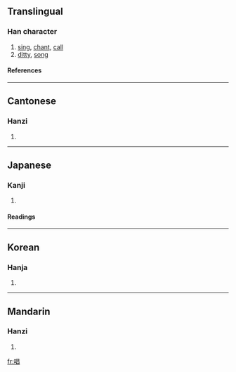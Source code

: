 ==Translingual==
===Han character===
{{Han char|rn=30|rad=口|as=08|sn=11|four=6606<sub>0</sub>|canj=口日日 (RAA)}}
# [[sing]], [[chant]], [[call]]
# [[ditty]], [[song]]
====References====
{{Han ref|kx=0193.210|dkj=03765|dj=0414.010|hdz=10640.080|uh=5531|ud=21809|bh=B0DB|bd=45275}}
----
==Cantonese==
===Hanzi===
{{yue-hanzi|jyut=|y=cheung3}}
# {{defn|Cantonese}}
----
==Japanese==
===Kanji===
{{ja-kanji|grade=4|rs=口08}}
# {{defn|Japanese}} 
====Readings====
{{ja-readings|on=[[しょう]] (shō)|kun=[[となえる]] (tonaeru), [[うたう]] (utau), [[うた]] (uta)}}
----
==Korean==
===Hanja===
{{ko-hanja|hangeul=창|rv=chang|mr=ch'ang}}
# {{defn|Korean}}
----
==Mandarin==
===Hanzi===
{{cmn-hanzi|pin=[[chàng]] ([[chang4]])|wg=ch'ang<sup>4</sup>}}
# {{defn|Mandarin}}

[[fr:唱]]